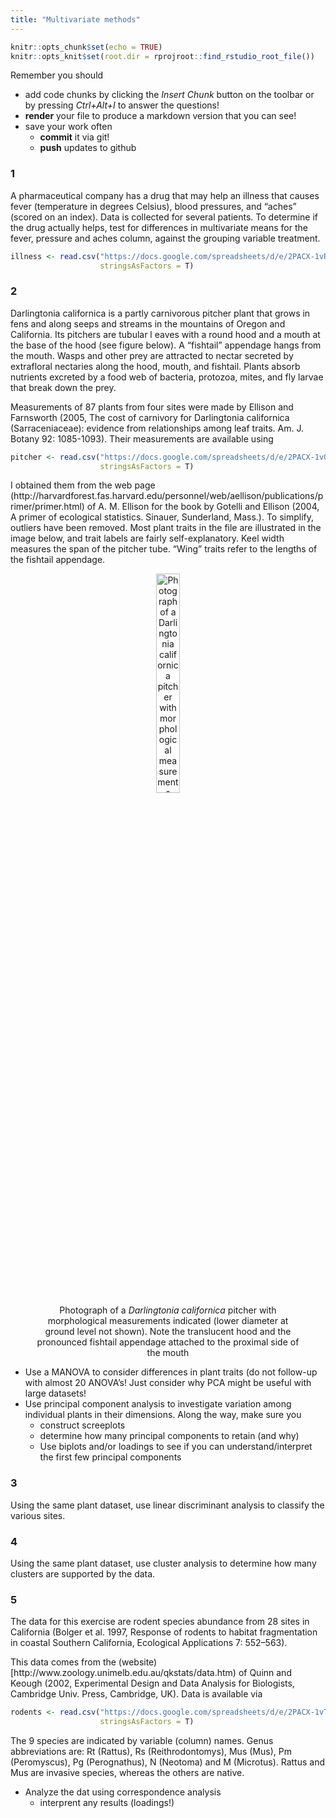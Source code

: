 ```yaml
---
title: "Multivariate methods"
---
```


<!-- COMMENT NOT SHOW IN ANY OUTPUT: Code chunk below sets overall defaults for .qmd file; these inlcude showing output by default and looking for files relative to .Rpoj file, not .qmd file, which makes putting filesin different folders easier  -->

```r
knitr::opts_chunk$set(echo = TRUE)
knitr::opts_knit$set(root.dir = rprojroot::find_rstudio_root_file())
```

Remember you should

-   add code chunks by clicking the *Insert Chunk* button on the toolbar
    or by pressing *Ctrl+Alt+I* to answer the questions!
-   **render** your file to produce a markdown version that you can see!
-   save your work often
    -   **commit** it via git!
    -   **push** updates to github

### 1

A pharmaceutical company has a drug that may help an illness that causes
fever (temperature in degrees Celsius), blood pressures, and “aches”
(scored on an index). Data is collected for several patients. To
determine if the drug actually helps, test for differences in
multivariate means for the fever, pressure and aches column, against the
grouping variable treatment.

```r
illness <- read.csv("https://docs.google.com/spreadsheets/d/e/2PACX-1vRlcjpU0XHfXF1WId1C5ZYX0YdY53KI9Nv91_tNCMj4z4iTjr-XMW1L_Ln8j3ahk5GUPZy4kGzSlA96/pub?gid=1322236994&single=true&output=csv",
                    stringsAsFactors = T)
```

### 2

Darlingtonia californica is a partly carnivorous pitcher plant that
grows in fens and along seeps and streams in the mountains of Oregon and
California. Its pitchers are tubular l eaves with a round hood and a
mouth at the base of the hood (see figure below). A "fishtail" appendage
hangs from the mouth. Wasps and other prey are attracted to nectar
secreted by extrafloral nectaries along the hood, mouth, and fishtail.
Plants absorb nutrients excreted by a food web of bacteria, protozoa,
mites, and fly larvae that break down the prey.

Measurements of 87 plants from four sites were made by Ellison and
Farnsworth (2005, The cost of carnivory for Darlingtonia californica
(Sarraceniaceae): evidence from relationships among leaf traits. Am. J.
Botany 92: 1085-1093). Their measurements are available using

```r
pitcher <- read.csv("https://docs.google.com/spreadsheets/d/e/2PACX-1vQZf2mS4NmfBUUsn7lY2RTpuVjuWvRYN4MdLNt2XdS4WepolrxvWCKBI5diKBMWPLhdbEGwP-hfWOnz/pub?gid=1427497144&single=true&output=csv",
                    stringsAsFactors = T)
```

I obtained them from the web page
(http://harvardforest.fas.harvard.edu/personnel/web/aellison/publications/primer/primer.html)
of A. M. Ellison for the book by Gotelli and Ellison (2004, A primer of
ecological statistics. Sinauer, Sunderland, Mass.). To simplify,
outliers have been removed. Most plant traits in the file are
illustrated in the image below, and trait labels are fairly
self-explanatory. Keel width measures the span of the pitcher tube.
"Wing" traits refer to the lengths of the fishtail appendage.

<center>

![Photograph of a *Darlingtonia californica* pitcher with morphological
measurements indicated (lower diameter at ground level not shown). Note
the translucent hood and the pronounced fishtail appendage attached to
the proximal side of the
mouth](https://bsapubs.onlinelibrary.wiley.com/cms/asset/1258a675-69f2-4bca-80de-d76ed9c43c47/ajb21085-fig-0001-m.jpg){width="30%"}

</center>

-   Use a MANOVA to consider differences in plant traits (do not
    follow-up with almost 20 ANOVA's! Just consider why PCA might be
    useful with large datasets!
-   Use principal component analysis to investigate variation among
    individual plants in their dimensions. Along the way, make sure you
    -   construct screeplots
    -   determine how many principal components to retain (and why)
    -   Use biplots and/or loadings to see if you can
        understand/interpret the first few principal components

### 3

Using the same plant dataset, use linear discriminant analysis to
classify the various sites.

### 4

Using the same plant dataset, use cluster analysis to determine how many
clusters are supported by the data.

### 5

The data for this exercise are rodent species abundance from 28 sites in
California (Bolger et al. 1997, Response of rodents to habitat
fragmentation in coastal Southern California, Ecological Applications 7:
552–563).

This data comes from the
(website)\[http://www.zoology.unimelb.edu.au/qkstats/data.htm) of Quinn
and Keough (2002, Experimental Design and Data Analysis for Biologists,
Cambridge Univ. Press, Cambridge, UK). Data is available via

```r
rodents <- read.csv("https://docs.google.com/spreadsheets/d/e/2PACX-1vTLRwuI1cQ61RZOVJFwi0jhO85fonqR7oZHzy_9A5fVwxuZQ2A6iBnlLG2Z-33rwNnycqNUUh1_XuMU/pub?gid=1403553505&single=true&output=csv", 
                    stringsAsFactors = T)
```

The 9 species are indicated by variable (column) names. Genus
abbreviations are: Rt (Rattus), Rs (Reithrodontomys), Mus (Mus), Pm
(Peromyscus), Pg (Perognathus), N (Neotoma) and M (Microtus). Rattus and
Mus are invasive species, whereas the others are native.

-   Analyze the dat using correspondence analysis
    -   interprent any results (loadings!)
